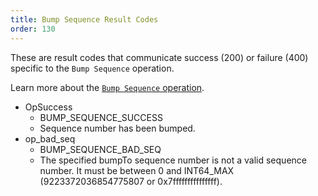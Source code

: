 ```yaml
---
title: Bump Sequence Result Codes
order: 130
---
```



These are result codes that communicate success (200) or failure (400) specific to the `Bump Sequence` operation.

Learn more about the [`Bump Sequence` operation](../../../../docs/start/list-of-operations.mdx#bump-sequence).

<AttributeTable>

- OpSuccess
  - BUMP_SEQUENCE_SUCCESS
  - Sequence number has been bumped.
- op_bad_seq
  - BUMP_SEQUENCE_BAD_SEQ
  - The specified bumpTo sequence number is not a valid sequence number. It must be between 0 and INT64_MAX (9223372036854775807 or 0x7fffffffffffffff).

</AttributeTable>
